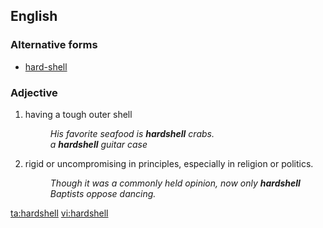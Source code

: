 ==English==

===Alternative forms===
* [[hard-shell]]

===Adjective===
{{en-adj}}

# having a tough outer shell
#: ''His favorite seafood is '''hardshell''' crabs.''
#: ''a '''hardshell''' guitar case''
# {{context|figuratively|lang=en}} rigid or uncompromising in principles, especially in religion or politics.
#: ''Though it was a commonly held opinion, now only '''hardshell''' Baptists oppose dancing.''

[[ta:hardshell]]
[[vi:hardshell]]